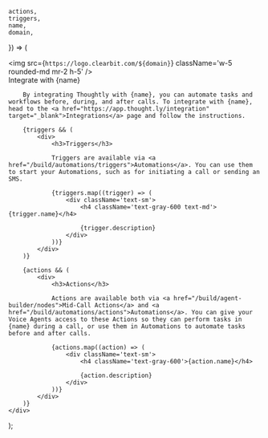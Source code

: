 	actions,
	triggers,
	name,
	domain,
}) => (
	<div>
		<div className="flex flex-row items-center h-10 pb-4">
			<img
				src={`https://logo.clearbit.com/${domain}`}
				className='w-5 rounded-md mr-2 h-5'
			/>
			<div className="text-xl">
				Integrate with <span className='font-bold'>{name}</span>
			</div>
		</div>

		By integrating Thoughtly with {name}, you can automate tasks and workflows before, during, and after calls. To integrate with {name}, head to the <a href="https://app.thought.ly/integration" target="_blank">Integrations</a> page and follow the instructions.

		{triggers && (
			<div>
				<h3>Triggers</h3>

				Triggers are available via <a href="/build/automations/triggers">Automations</a>. You can use them to start your Automations, such as for initiating a call or sending an SMS.

				{triggers.map((trigger) => (
					<div className='text-sm'>
						<h4 className='text-gray-600 text-md'>{trigger.name}</h4>

						{trigger.description}
					</div>
				))}
			</div>
		)}

		{actions && (
			<div>
				<h3>Actions</h3>

				Actions are available both via <a href="/build/agent-builder/nodes">Mid-Call Actions</a> and <a href="/build/automations/actions">Automations</a>. You can give your Voice Agents access to these Actions so they can perform tasks in {name} during a call, or use them in Automations to automate tasks before and after calls.

				{actions.map((action) => (
					<div className='text-sm'>
						<h4 className='text-gray-600'>{action.name}</h4>

						{action.description}
					</div>
				))}
			</div>
		)}
	</div>
);

